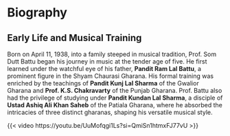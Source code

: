 # Biography

## Early Life and Musical Training

Born on April 11, 1938, into a family steeped in musical tradition, Prof. Som Dutt Battu began his journey in music at the tender age of five. He first learned under the watchful eye of his father, **Pandit Ram Lal Battu**, a prominent figure in the Shyam Chaurasi Gharana. His formal training was enriched by the teachings of **Pandit Kunj Lal Sharma** of the Gwalior Gharana and **Prof. K.S. Chakravarty** of the Punjab Gharana. Prof. Battu also had the privilege of studying under **Pandit Kundan Lal Sharma**, a disciple of **Ustad Ashiq Ali Khan Saheb** of the Patiala Gharana, where he absorbed the intricacies of three distinct gharanas, shaping his versatile musical style.

{{< video https://youtu.be/UuMofqgi1Ls?si=QmiSn1htmxFJ77vU >}}